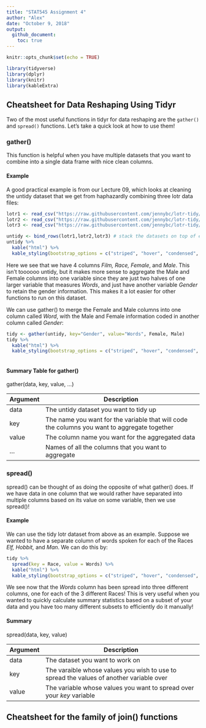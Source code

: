 ```yaml
---
title: "STAT545 Assignment 4"
author: "Alex"
date: "October 9, 2018"
output: 
  github_document:
    toc: true
---
```


```r
knitr::opts_chunk$set(echo = TRUE)

library(tidyverse)
library(dplyr)
library(knitr)
library(kableExtra)

```

## Cheatsheet for Data Reshaping Using Tidyr

Two of the most useful functions in tidyr for data reshaping are the `gather()` and `spread()` functions. Let's take a quick look at how to use them!

### gather()

This function is helpful when you have multiple datasets that you want to combine into a single data frame with nice clean columns. 

#### Example

A good practical example is from our Lecture 09, which looks at cleaning the untidy dataset that we get from haphazardly combining three lotr data files:

```r
lotr1 <- read_csv("https://raw.githubusercontent.com/jennybc/lotr-tidy/master/data/The_Fellowship_Of_The_Ring.csv")
lotr2 <- read_csv("https://raw.githubusercontent.com/jennybc/lotr-tidy/master/data/The_Two_Towers.csv")
lotr3 <- read_csv("https://raw.githubusercontent.com/jennybc/lotr-tidy/master/data/The_Return_Of_The_King.csv")
```

```r
untidy <- bind_rows(lotr1,lotr2,lotr3) # stack the datasets on top of each other
untidy %>%
  kable("html") %>%
  kable_styling(bootstrap_options = c("striped", "hover", "condensed", full_width = F))
```

Here we see that we have 4 columns *Film, Race, Female*, and *Male*. This isn't toooooo untidy, but it makes more sense to aggregate the Male and Female columns into one variable since they are just two halves of one larger variable that measures *Words*, and just have another variable *Gender* to retain the gender information. This makes it a lot easier for other functions to run on this dataset.

We can use gather() to merge the Female and Male columns into one column called *Word*, with the Male and Female information coded in another column called *Gender*:

```r
tidy <- gather(untidy, key="Gender", value="Words", Female, Male)
tidy %>%
  kable("html") %>%
  kable_styling(bootstrap_options = c("striped", "hover", "condensed", full_width = F))
  
```


#### Summary Table for gather()

gather(data, key, value, ...)

| Argument | Description |
|----------|-------------------------------------------------|
| data | The untidy dataset you want to tidy up |
| key | The name you want for the variable that will code the columns you want to aggregate together |
| value | The column name you want for the aggregated data |
| ... | Names of all the columns that you want to aggregate |

### spread()

spread() can be thought of as doing the opposite of what gather() does. If we have data in one column that we would rather have separated into multiple columns based on its value on some variable, then we use spread()!


#### Example

We can use the tidy lotr dataset from above as an example. Suppose we wanted to have a separate column of words spoken for each of the Races *Elf, Hobbit,* and *Man*. We can do this by:

```r
tidy %>%
  spread(key = Race, value = Words) %>%
  kable("html") %>%
  kable_styling(bootstrap_options = c("striped", "hover", "condensed", full_width = F))
```

We see now that the *Words* column has been spread into three different columns, one for each of the 3 different Races! This is very useful when you wanted to quickly calculate summary statistics based on a subset of your data and you have too many different subsets to efficiently do it manually!
 
#### Summary

spread(data, key, value)

| Argument | Description |
|----------|-------------------------------------------------|
| data | The dataset you want to work on |
| key | The varaible whose values you wish to use to spread the values of another variable over |
| value | The variable whose values you want to spread over your *key* variable |









## Cheatsheet for the family of join() functions
















